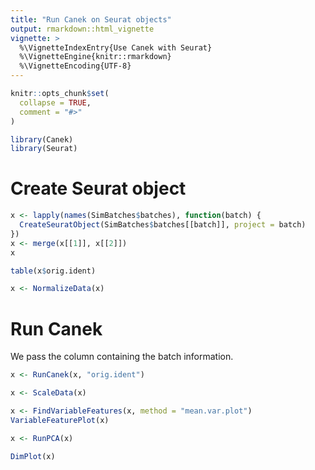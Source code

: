```yaml
---
title: "Run Canek on Seurat objects"
output: rmarkdown::html_vignette
vignette: >
  %\VignetteIndexEntry{Use Canek with Seurat}
  %\VignetteEngine{knitr::rmarkdown}
  %\VignetteEncoding{UTF-8}
---
```


```r
knitr::opts_chunk$set(
  collapse = TRUE,
  comment = "#>"
)
```

```r
library(Canek)
library(Seurat)
```

# Create Seurat object

```r
x <- lapply(names(SimBatches$batches), function(batch) {
  CreateSeuratObject(SimBatches$batches[[batch]], project = batch) 
})
x <- merge(x[[1]], x[[2]])
x
```


```r
table(x$orig.ident)
```



```r
x <- NormalizeData(x)
```

# Run Canek

We pass the column containing the batch information.

```r
x <- RunCanek(x, "orig.ident")
```


```r
x <- ScaleData(x)
```

```r
x <- FindVariableFeatures(x, method = "mean.var.plot")
VariableFeaturePlot(x)
```


```r
x <- RunPCA(x)
```


```r
DimPlot(x)
```

